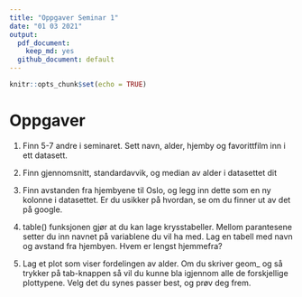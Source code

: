 ```yaml
---
title: "Oppgaver Seminar 1"
date: "01 03 2021"
output:
  pdf_document: 
    keep_md: yes
  github_document: default
---
```


```r
knitr::opts_chunk$set(echo = TRUE)
```

# Oppgaver

1. Finn 5-7 andre i seminaret. Sett navn, alder, hjemby og favorittfilm inn i ett datasett. 

2.  Finn gjennomsnitt, standardavvik, og median av alder i datasettet dit

3. Finn avstanden fra hjembyene til Oslo, og legg inn dette som en ny kolonne i datasettet. Er du usikker på hvordan, se om du finner ut av det på google. 

4. table() funksjonen gjør at du kan lage krysstabeller. Mellom parantesene setter du inn navnet på variablene
du vil ha med. Lag en tabell med navn og avstand fra hjembyen. Hvem er lengst hjemmefra?
   
5. Lag et plot som viser fordelingen av alder. Om du skriver geom_ og så trykker på tab-knappen så vil du kunne bla igjennom alle de forskjellige plottypene. Velg det du synes passer best, og prøv deg frem. 
